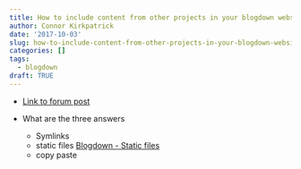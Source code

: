 ```yaml
---
title: How to include content from other projects in your blogdown website
author: Connor Kirkpatrick
date: '2017-10-03'
slug: how-to-include-content-from-other-projects-in-your-blogdown-website
categories: []
tags:
  - blogdown
draft: TRUE
---
```


* [Link to forum post](https://community.rstudio.com/t/whats-your-blogdown-workflow-to-include-work-from-other-projects/1445)

* What are the three answers
  * Symlinks
  * static files [Blogdown - Static files](https://bookdown.org/yihui/blogdown/static-files.html)
  * copy paste
  
